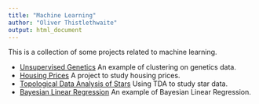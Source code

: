 ```yaml
---
title: "Machine Learning"
author: "Oliver Thistlethwaite"
output: html_document
---
```


This is a collection of some projects related to machine learning.

* [Unsupervised Genetics](genetics.html) An example of clustering on genetics data.
* [Housing Prices](houses.html) A project to study housing prices.
* [Topological Data Analysis of Stars](starsTDA.html) Using TDA to study star data.
* [Bayesian Linear Regression](BLR.html) An example of Bayesian Linear Regression.
 
